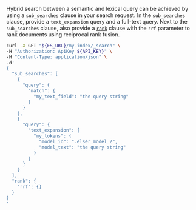 


Hybrid search between a semantic and lexical query can be achieved by using a
`sub_searches` clause in your search request. In the `sub_searches` clause,
provide a `text_expansion` query and a full-text query. Next to the
`sub_searches` clause, also provide a [`rank`](((ref))/search-search.html#request-body-rank) clause with
the `rrf` parameter to rank documents using reciprocal rank fusion.

```bash
curl -X GET "${ES_URL}/my-index/_search" \
-H "Authorization: ApiKey ${API_KEY}" \
-H "Content-Type: application/json" \
-d'
{
  "sub_searches": [
    {
      "query": {
        "match": {
          "my_text_field": "the query string"
        }
      }
    },
    {
      "query": {
        "text_expansion": {
          "my_tokens": {
            "model_id": ".elser_model_2",
            "model_text": "the query string"
          }
        }
      }
    }
  ],
  "rank": {
    "rrf": {}
  }
}
'
```

